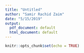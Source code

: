 ```yaml
---
title: "Untitled"
author: "Samir Rachid Zaim"
date: "5/15/2019"
output:
  pdf_document: default
  html_document: default
---
```


```r
knitr::opts_chunk$set(echo = TRUE)
```

\begin{table}[ht]
\centering
\begin{tabular}{rlrrrl}
  \hline
 & Interaction & N & Pvalue & Adj.Pval & Significant \\ 
  \hline
1 & X1$|$X3$|$ & 129.97 & 0.00 & 0.00 & TRUE \\ 
  2 & X3$|$X7$|$ & 36.05 & 0.03 & 0.08 & FALSE \\ 
  3 & X1$|$X9$|$ & 30.28 & 0.03 & 0.09 & FALSE \\ 
  4 & X1$|$X4$|$ & 32.81 & 0.03 & 0.09 & FALSE \\ 
  5 & X3$|$X9$|$ & 31.35 & 0.03 & 0.09 & FALSE \\ 
  6 & X1$|$X8$|$ & 33.43 & 0.05 & 0.10 & FALSE \\ 
  7 & X3$|$X8$|$ & 32.64 & 0.05 & 0.10 & FALSE \\ 
  8 & X1$|$X2$|$ & 29.97 & 0.04 & 0.10 & FALSE \\ 
  9 & X3$|$X10$|$ & 32.74 & 0.04 & 0.10 & FALSE \\ 
  10 & X1$|$X10$|$ & 34.58 & 0.06 & 0.11 & FALSE \\ 
   \hline
\end{tabular}
\end{table}


\begin{table}[ht]
\centering
\begin{tabular}{rlrrrl}
  \hline
 & Interaction & N & Pvalue & Adj.Pval & Significant \\ 
  \hline
1 & X2$|$X4$|$ & 73.51 & 0.00 & 0.02 & TRUE \\ 
  2 & X1$|$X3$|$ & 71.25 & 0.01 & 0.02 & TRUE \\ 
  3 & X2$|$X3$|$ & 58.85 & 0.01 & 0.03 & TRUE \\ 
  4 & X1$|$X2$|$ & 57.55 & 0.02 & 0.04 & TRUE \\ 
  5 & X3$|$X4$|$ & 58.06 & 0.02 & 0.05 & TRUE \\ 
  6 & X1$|$X4$|$ & 56.04 & 0.02 & 0.06 & FALSE \\ 
  7 & X3$|$X10$|$ & 20.13 & 0.16 & 0.31 & FALSE \\ 
  8 & X1$|$X10$|$ & 18.69 & 0.17 & 0.32 & FALSE \\ 
  9 & X4$|$X10$|$ & 18.96 & 0.17 & 0.32 & FALSE \\ 
  10 & X2$|$X7$|$ & 18.96 & 0.16 & 0.32 & FALSE \\ 
   \hline
\end{tabular}
\end{table}
